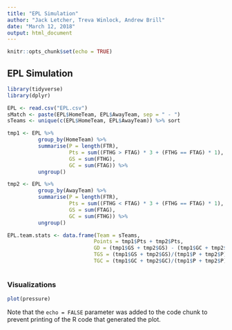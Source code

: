 ```yaml
---
title: "EPL Simulation"
author: "Jack Letcher, Treva Winlock, Andrew Brill"
date: "March 12, 2018"
output: html_document
---
```


```r
knitr::opts_chunk$set(echo = TRUE)
```

## EPL Simulation

```r
library(tidyverse)
library(dplyr)

EPL <- read.csv("EPL.csv")
sMatch <- paste(EPL$HomeTeam, EPL$AwayTeam, sep = " - ")
sTeams <- unique(c(EPL$HomeTeam, EPL$AwayTeam)) %>% sort

tmp1 <- EPL %>% 
          group_by(HomeTeam) %>%
          summarise(P = length(FTR),
                    Pts = sum((FTHG > FTAG) * 3 + (FTHG == FTAG) * 1),
                    GS = sum(FTHG),
                    GC = sum(FTAG)) %>%
          ungroup()

tmp2 <- EPL %>% 
          group_by(AwayTeam) %>%
          summarise(P = length(FTR),
                    Pts = sum((FTHG < FTAG) * 3 + (FTHG == FTAG) * 1),
                    GS = sum(FTAG),
                    GC = sum(FTHG)) %>%
          ungroup()

EPL.team.stats <- data.frame(Team = sTeams,
                            Points = tmp1$Pts + tmp2$Pts,
                            GD = (tmp1$GS + tmp2$GS) - (tmp1$GC + tmp2$GC),
                            TGS = (tmp1$GS + tmp2$GS)/(tmp1$P + tmp2$P),
                            TGC = (tmp1$GC + tmp2$GC)/(tmp1$P + tmp2$P), stringsAsFactors = FALSE)



```

### Visualizations

```r
plot(pressure)
```

Note that the `echo = FALSE` parameter was added to the code chunk to prevent printing of the R code that generated the plot.
